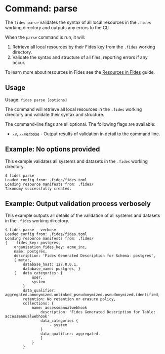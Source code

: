 
# Command: parse

The ```fides parse``` validates the syntax of all local resources in the ```.fides``` working directory and outputs any errors to the CLI.

When the ```parse``` command is run, it will:

1. Retrieve all local resources by their Fides key from the ```.fides``` working directory.
2. Validate the syntax and structure of all files, reporting errors if any occur.

To learn more about resources in Fides see the [Resources in Fides](#LINK) guide.

## Usage
Usage: ```fides parse [options]```

The command will retrieve all local resources in the ```.fides``` working directory and validate their syntax and structure.

The command-line flags are all optional. The following flags are available:

* <span class="nx-absolute -nx-mt-20" id="v"></span>[```-v```](#v), [```--verbose```](#v) - Output results of validation in detail to the command line.

## Example: No options provided
This example validates all systems and datasets in the ```.fides``` working directory.

```console
$ fides parse
Loaded config from: .fides/fides.toml
Loading resource manifests from: .fides/
Taxonomy successfully created.
```

## Example: Output validation process verbosely
This example outputs all details of the validation of all systems and datasets in the ```.fides``` working directory.

```console
$ fides parse --verbose
Loaded config from: .fides/fides.toml
Loading resource manifests from: .fides/
{    fides_key: postgres,
    organization_fides_key: acme_inc,
    name: postgres,
    description: 'Fides Generated Description for Schema: postgres',
    { meta:,
        database_host: 127.0.0.1,
        database_name: postgres, }
    {   data_categories: {
            user,
            system
        }
        data_qualifier: aggregated.anonymized.unlinked_pseudonymized.pseudonymized.identified,
        retention: No retention or erasure policy,
        collections: {
            name: accessmanualwebhook
                description: 'Fides Generated Description for Table: accessmanualwebhook'
                data_categories {
                    - system
                }
                data_qualifier: aggregated. 
                }
            }
        }
```